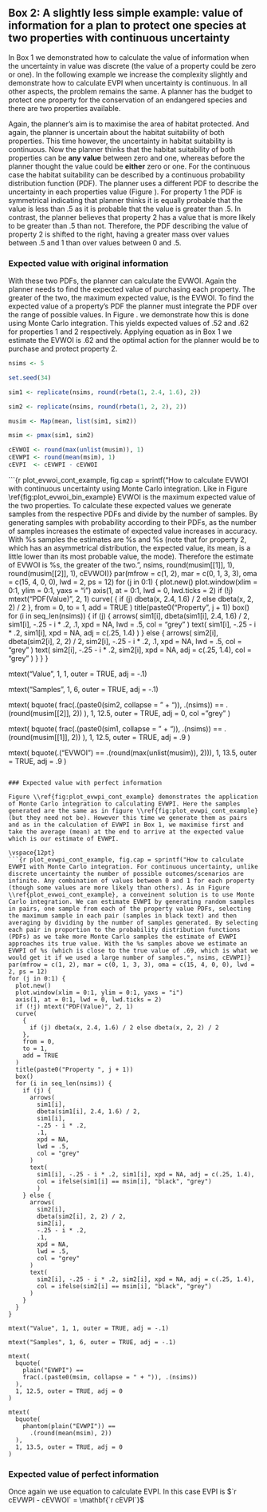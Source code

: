 
Box 2: A slightly less simple example: value of information for a plan to protect one species at two properties with continuous uncertainty
-------------------------------------------------------------------------------------------------------------------------------------------

In Box 1 we demonstrated how to calculate the value of information when the uncertainty in value was discrete (the value of a property could be zero or one). In the following example we increase the complexity slightly and demonstrate how to calculate EVPI when uncertainty is continuous. In all other aspects, the problem remains the same. A planner has the budget to protect one property for the conservation of an endangered species and there are two properties available.

Again, the planner's aim is to maximise the area of habitat protected. And again, the planner is uncertain about the habitat suitability of both properties. This time however, the uncertainty in habitat suitability is continuous. Now the planner thinks that the habitat suitability of both properties can be __any value__ between zero and one, whereas before the planner thought the value could be __either__ zero or one. For the continuous case the habitat suitability can be described by a continuous probability distribution function (PDF). The planner uses a different PDF to describe the uncertainty in each properties value (Figure \ref{fig:plot_evwoi_cont_example}). For property 1 the PDF is symmetrical indicating that planner thinks it is equally probable that the value is less than .5 as it is probable that the value is greater than .5. In contrast, the planner believes that property 2 has a value that is more likely to be greater than .5 than not. Therefore, the PDF describing the value of property 2 is shifted to the right, having a greater mass over values between .5 and 1 than over values between 0 and .5.

### Expected value with original information

With these two PDFs, the planner can calculate the EVWOI. Again the planner needs to find the expected value of purchasing each property. The greater of the two, the maximum expected value, is the EVWOI. To find the expected value of a property's PDF the planner must integrate the PDF over the range of possible values. In Figure \ref{fig:plot_evwoi_cont_example}. we demonstrate how this is done using Monte Carlo integration. This yields expected values of .52 and .62 for properties 1 and 2 respectively. Applying equation \ref{eq:evwoi} as in Box 1 we estimate the EVWOI is .62 and the optimal action for the planner would be to purchase and protect property 2.

```r
nsims <- 5

set.seed(34)

sim1 <- replicate(nsims, round(rbeta(1, 2.4, 1.6), 2))

sim2 <- replicate(nsims, round(rbeta(1, 2, 2), 2))

musim <- Map(mean, list(sim1, sim2))

msim <- pmax(sim1, sim2)

cEVWOI <- round(max(unlist(musim)), 1)
cEVWPI <- round(mean(msim), 1)
cEVPI  <- cEVWPI - cEVWOI
```

\vspace{12pt}
```{r plot_evwoi_cont_example, fig.cap = sprintf("How to calculate EVWOI with continuous uncertainty using Monte Carlo integration. Like in Figure \\ref{fig:plot_evwoi_bin_example} EVWOI is the maximum expected value of the two properties. To calculate these expected values we generate samples from the respective PDFs and divide by the number of samples. By generating samples with probability according to their PDFs, as the number of samples increases the estimate of expected value increases in accuracy. With %s samples the estimates are %s and %s (note that for property 2, which has an asymmetrical distribution, the expected value, its mean, is a little lower than its most probable value, the mode). Therefore the estimate of EVWOI is %s, the greater of the two.", nsims, round(musim[[1]], 1), round(musim[[2]], 1), cEVWOI)}
par(mfrow = c(1, 2), mar = c(0, 1, 3, 3), oma = c(15, 4, 0, 0), lwd = 2, ps = 12)
for (j in 0:1) {
  plot.new()
  plot.window(xlim = 0:1, ylim = 0:1, yaxs = "i")
  axis(1, at = 0:1, lwd = 0, lwd.ticks = 2)
  if (!j) mtext("PDF(Value)", 2, 1)
  curve(
    {
      if (j) dbeta(x, 2.4, 1.6) / 2 else dbeta(x, 2, 2) / 2
    }, 
    from = 0,
    to = 1,
    add = TRUE
  )
  title(paste0("Property ", j + 1))
  box()
  for (i in seq_len(nsims)) {
    if (j) {
      arrows(
        sim1[i],
        dbeta(sim1[i], 2.4, 1.6) / 2,
        sim1[i],
        -.25 - i * .2,
        .1,
        xpd = NA,
        lwd = .5,
        col = "grey"
      )
      text(
        sim1[i], -.25 - i * .2, sim1[i], xpd = NA, adj = c(.25, 1.4)
        )
    } else {
      arrows(
        sim2[i],
        dbeta(sim2[i], 2, 2) / 2,
        sim2[i],
        -.25 - i * .2,
        .1,
        xpd = NA,
        lwd = .5,
        col = "grey"
      )
      text(
        sim2[i], -.25 - i * .2, sim2[i], xpd = NA, adj = c(.25, 1.4),
        col = "grey"
      )
    }
  }
}

mtext("Value", 1, 1, outer = TRUE, adj = -.1)

mtext("Samples", 1, 6, outer = TRUE, adj = -.1)

mtext(
  bquote(
    frac(.(paste0(sim2, collapse = " + ")), .(nsims)) == .(round(musim[[2]], 2))
  ),
  1, 12.5, outer = TRUE, adj = 0, col = "grey"
)

mtext(
  bquote(
    frac(.(paste0(sim1, collapse = " + ")), .(nsims)) == .(round(musim[[1]], 2))
  ),
  1, 12.5, outer = TRUE, adj = .9
)

mtext(
  bquote(.("EVWOI") == .(round(max(unlist(musim)), 2))),
  1, 13.5, outer = TRUE, adj = .9
)
```

### Expected value with perfect information

Figure \\ref{fig:plot_evwpi_cont_example} demonstrates the application of Monte Carlo integration to calculating EVWPI. Here the samples generated are the same as in figure \\ref{fig:plot_evwpi_cont_example} (but they need not be). However this time we generate them as pairs and as in the calculation of EVWPI in Box 1, we maximise first and take the average (mean) at the end to arrive at the expected value which is our estimate of EVWPI.

\vspace{12pt}
```{r plot_evwpi_cont_example, fig.cap = sprintf("How to calculate EVWPI with Monte Carlo integration. For continuous uncertainty, unlike discrete uncertainty the number of possible outcomes/scenarios are infinite. Any combination of values between 0 and 1 for each property (though some values are more likely than others). As in Figure \\ref{plot_evwoi_cont_example}, a conveinent solution is to use Monte Carlo integration. We can estimate EVWPI by generating random samples in pairs, one sample from each of the property value PDFs, selecting the maximum sample in each pair (samples in black text) and then averaging by dividing by the number of samples generated. By selecting each pair in proportion to the probability distribution functions (PDFs) as we take more Monte Carlo samples the estimate of EVWPI approaches its true value. With the %s samples above we estimate an EVWPI of %s (which is close to the true value of .69, which is what we would get it if we used a large number of samples.", nsims, cEVWPI)}
par(mfrow = c(1, 2), mar = c(0, 1, 3, 3), oma = c(15, 4, 0, 0), lwd = 2, ps = 12)
for (j in 0:1) {
  plot.new()
  plot.window(xlim = 0:1, ylim = 0:1, yaxs = "i")
  axis(1, at = 0:1, lwd = 0, lwd.ticks = 2)
  if (!j) mtext("PDF(Value)", 2, 1)
  curve(
    {
      if (j) dbeta(x, 2.4, 1.6) / 2 else dbeta(x, 2, 2) / 2
    }, 
    from = 0,
    to = 1,
    add = TRUE
  )
  title(paste0("Property ", j + 1))
  box()
  for (i in seq_len(nsims)) {
    if (j) {
      arrows(
        sim1[i],
        dbeta(sim1[i], 2.4, 1.6) / 2,
        sim1[i],
        -.25 - i * .2,
        .1,
        xpd = NA,
        lwd = .5,
        col = "grey"
      )
      text(
        sim1[i], -.25 - i * .2, sim1[i], xpd = NA, adj = c(.25, 1.4),
        col = ifelse(sim1[i] == msim[i], "black", "grey")
        )
    } else {
      arrows(
        sim2[i],
        dbeta(sim2[i], 2, 2) / 2,
        sim2[i],
        -.25 - i * .2,
        .1,
        xpd = NA,
        lwd = .5,
        col = "grey"
      )
      text(
        sim2[i], -.25 - i * .2, sim2[i], xpd = NA, adj = c(.25, 1.4),
        col = ifelse(sim2[i] == msim[i], "black", "grey")
      )
    }
  }
}

mtext("Value", 1, 1, outer = TRUE, adj = -.1)

mtext("Samples", 1, 6, outer = TRUE, adj = -.1)

mtext(
  bquote(
    plain("EVWPI") ==
    frac(.(paste0(msim, collapse = " + ")), .(nsims))
  ),
  1, 12.5, outer = TRUE, adj = 0
)

mtext(
  bquote(
    phantom(plain("EVWPI")) ==
      .(round(mean(msim), 2))
  ),
  1, 13.5, outer = TRUE, adj = 0
)
```

### Expected value of perfect information

Once again we use equation \ref{eq:evpi} to calculate EVPI. In this case EVPI is $`r cEVWPI - cEVWOI` = \mathbf{`r  cEVPI`}$
